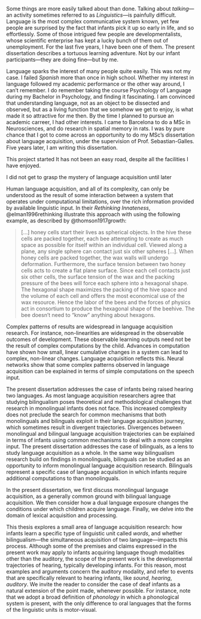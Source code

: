 Some things are more easily talked about than done. Talking about *talking*---an activity sometimes referred to as *Linguistics*---is painfully difficult. Language is the most complex communicative system known, yet few people are surprised by the fact that infants pick it up so early in life, and so effortlessly. Some of those intrigued few people are developmentalists, whose scientific enterprise has kept a lucky bunch of them out of unemployment. For the last five years, I have been one of them. The present dissertation describes a tortuous learning adventure. Not by our infant participants---they are doing fine---but by me.

Language sparks the interest of many people quite easily. This was not my case. I failed *Spanish* more than once in high school. Whether my interest in language followed my academic performance or the other way around, I can't remember. I do remember taking the course Psychology of Language during my Bachelor in Psychology, and finding it fascinating. I am convinced that understanding language, not as an object to be dissected and observed, but as a living function that we somehow we get to enjoy, is what made it so attractive for me then. By the time I planned to pursue an academic carreer, I had other interests. I came to Barcelona to do a MSc in Neurosciences, and do research in spatial memory in rats. I was by pure chance that I got to come across an opportunity to do my MSc's dissertation about language acquisition, under the supervision of Prof. Sebastian-Galles. Five years later, I am writing this dissertation.

This project started  It has not been an easy road, despite all the facilities I have enjoyed.

 I did not get to grasp the mystery of language acquisition until later

Human language acquisition, and all of its complexity, can only be understood as the result of some interaction between a system that operates under computational limitations, over the rich information provided by available linguistic input. In their *Rethinking Innateness*, @elman1996rethinking illustrate this approach with using the following example, as described by @thomson1917growth:

> [...] honey cells start their lives as spherical objects. In the
hive these cells are packed together, each bee attempting to create as
much space as possible for itself within an individual cell. Viewed
along a plane, any single sphere can contact just six other spheres
[...]. When honey cells are packed together, the wax walls will undergo deformation. Furthermore, the surface tension between two honey cells acts to create a flat plane surface. Since each cell contacts just six other cells, the surface tension of the wax and the packing pressure of the bees will force each sphere into a hexagonal shape. The hexagonal shape maximizes the packing of
the hive space and the volume of each cell and offers the most economical use of the wax resource. Hence the labor of the bees and the forces of physics act in consortium to produce the hexagonal shape of the beehive. The bee doesn't need to "know" anything about hexagons. 

Complex patterns of results are widespread in language acquisition research. For instance, non-linearities are widespread in the observable outcomes of development. These observable learning outputs need not be the result of complex computations by the child. Advances in computation have shown how small, linear cumulative changes in a system can lead to complex, non-linear changes. Language acquisition reflects this. Neural networks show that some complex patterns observed in language acquisition can be explained in terms of simple computations on the speech input.

The present dissertation addresses the case of infants being raised hearing two languages. As most language acquisition researchers agree that studying bilingualism poses theoretical and methodological challenges that research in monolingual infants does not face. This increased complexity does not preclude the search for common mechanisms that both monolinguals and bilinguals exploit in their language acquisition journey, which sometimes result in divergent trajectories. Divergences between monolingual and bilingual language acquisition trajectories can be explained in terms of infants using common mechanisms to deal with a more complex input. The present dissertation addresses the case of bilinguals, as a lens to study language acquisition as a whole. In the same way bilingualism research build on findings in monolinguals, bilinguals can be studied as an opportunity to inform monolingual language acquisition research. Bilinguals represent a specific case of language acquisition in which infants require additional computations to than monolinguals.

In the present dissertation, we first discuss monolingual language acquisition, as a generally common ground with bilingual language acquisition. We then consider how a dual language exposure changes the conditions under which children acquire language. Finally, we delve into the domain of lexical acquisition and processing.

This thesis explores a small area of language acquisition research: how infants learn a specific type of linguistic unit called *words*, and whether bilingualism---the simultaneous acquisition of two language---impacts this process. Although some of the premises and claims expressed in the present work may apply to infants acquiring language though modalities other than the auditory, the scope of the present work is the developmental trajectories of hearing, typically developing infants. For this reason, most examples and arguments concern the auditory modality, and refer to events that are specifically relevant to hearing infants, like *sound*, *hearing*, *auditory*. We invite the reader to consider the case of deaf infants as a natural extension of the point made, whenever possible. For instance, note that we adopt a broad definition of *phonology* in which a phonological system is present, with the only difference to oral languages that the forms of the linguistic units is motor-visual.

